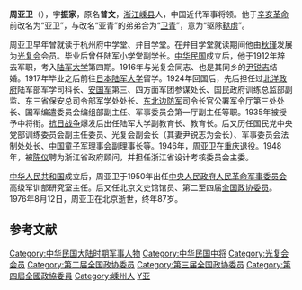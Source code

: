 {{Infobox Officeholder
|姓名=周亞衛
|圖像=File:周亞衛.jpg
|圖像大小=200px
|圖像說明=  
| 字       = 
| 號       = 
| 別名     = 
| 出生名   = 
| 出生日期 = 
| 出生地點 = 
| 逝世日期 = 
| 逝世地點 = 
| 死因     = 
| 墓地     = 
| 墓地座標 = 
| 籍貫     = 
| 國籍     = 
| 公民權   = 
| 政黨     = 
| 其他政黨 = 
| 身高     = 
| 配偶     = 
| 伴侶     = 
| 兒女     = 
| 父母     = 
| 親屬     = 
| 居住地   = 
| 學歷     = 
| 母校     = 
| 職業     = 
| 專業     = 
| 知名原因 = 
| 著作     = 
| 宗教信仰 = 
| 獲獎     = 
| 簽名     = 
| 腳註     = 
}}
'''周亚卫'''（{{bd|1889年|3月|1976年|8月12日}}），字'''振家'''，原名'''普文'''，[[浙江|浙江]][[嵊县|嵊县]]人，中国近代军事将领。他于[[辛亥革命|辛亥革命]]前改名为“亚卫”，与改名“亚青”的弟弟合为“[[卫青|卫青]]”，意为“驱除[[鞑虏|鞑虏]]”。{{r|qian}}

周亚卫早年曾就读于杭州府中学堂、弁目学堂。在弁目学堂就读期间他由[[秋瑾|秋瑾]]发展为[[光复会|光复会]]会员。毕业后曾任陆军小学堂副学长。[[中华民国|中华民国]]成立后，他于1912年辞去军职，考入[[陆军大学|陆军大学]]第四期。1916年与光复会同志、也是其同乡的[[尹锐志|尹锐志]]结婚。1917年毕业之后前往[[日本陆军大学|日本陆军大学]]留学。1924年回国后，先后担任过[[北洋政府|北洋政府]]陆军部军学司科长、[[安国军|安国军]]第三、四方面军团参谋处长、国民政府训练总监部副监、东三省保安总司令部军学处处长、[[东北边防军|东北边防军]]司令长官公署军令厅第三处处长、国军编遣委员会编组部副主任、军事委员会第一厅副主任等职。1935年被授予中将衔。[[抗日战争|抗日战争]]爆发后出任陆军大学副教育长、教育长。后又历任国民党中央党部训练委员会副主任委员、光复会副会长（其妻尹锐志为会长）、军事委员会法制处处长、[[中国童子军|中国童子军]]理事会副理事长等。1946年，周亚卫在[[重庆|重庆]]退役。1948年，被[[陈仪|陈仪]]聘为浙江省政府顾问，并担任浙江省设计考核委员会主委。{{r|qian}}{{r|liu}}{{r|kangzhan}}

[[中华人民共和国|中华人民共和国]]成立后，周亚卫于1950年出任[[中央人民政府人民革命军事委员会|中央人民政府人民革命军事委员会]]高级军训部研究室主任。后又任北京文史馆馆员、第二至四届[[全国政协委员|全国政协委员]]。1976年8月12日，周亚卫在北京逝世，终年87岁。{{r|qian}}{{r|liu}}{{r|kangzhan}}

== 参考文献 ==
{{reflist|refs=
<ref name=qian>{{cite book|title=《嵊县文史资料 第5辑 辛亥革命史料专辑》|author=中国人民政治协商会议嵊县委员会文史资料委员会|year=1987|chapter=周亚卫传略（钱方来整理）}}</ref>
<ref name=liu>{{cite book|title=《中国国民党百年人物全书 （下册）》|editor=刘国铭|publisher=团结出版社|year=2005}}</ref>
<ref name=kangzhan>{{cite book|title= 《中国抗日战争大辞典》|author=中国第二历史档案馆|publisher=湖北教育出版社|year=1995}}</ref>
}}

{{DEFAULTSORT:Zhou周}}
[[Category:中华民国大陆时期军事人物|Category:中华民国大陆时期军事人物]]
[[Category:中华民国中将|Category:中华民国中将]]
[[Category:光复会会员|Category:光复会会员]]
[[Category:第二届全国政协委员|Category:第二届全国政协委员]]
[[Category:第三届全国政协委员|Category:第三届全国政协委员]]
[[Category:第四屆全國政協委員|Category:第四屆全國政協委員]]
[[Category:嵊州人|Category:嵊州人]]
[[Category:周姓|Y亚]]
